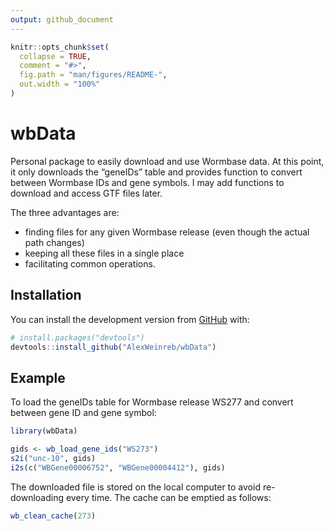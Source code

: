 ```yaml
---
output: github_document
---
```



```r
knitr::opts_chunk$set(
  collapse = TRUE,
  comment = "#>",
  fig.path = "man/figures/README-",
  out.width = "100%"
)
```

# wbData

<!-- badges: start -->
<!-- badges: end -->

Personal package to easily download and use Wormbase data. At this point, it only downloads the "geneIDs" table and provides function to convert between Wormbase IDs and gene symbols. I may add functions to download and access GTF files later.

The three advantages are:

* finding files for any given Wormbase release (even though the actual path changes)
* keeping all these files in a single place
* facilitating common operations.

## Installation

You can install the development version from [GitHub](https://github.com/) with:

``` r
# install.packages("devtools")
devtools::install_github("AlexWeinreb/wbData")
```
## Example

To load the geneIDs table for Wormbase release WS277 and convert between gene ID and gene symbol:

```r
library(wbData)

gids <- wb_load_gene_ids("WS273")
s2i("unc-10", gids)
i2s(c("WBGene00006752", "WBGene00004412"), gids)
```

The downloaded file is stored on the local computer to avoid re-downloading every time. The cache can be emptied as follows:

```r
wb_clean_cache(273)
```
